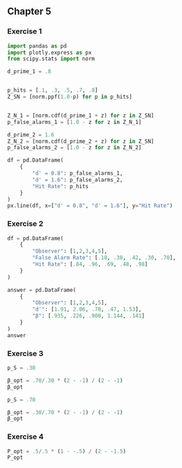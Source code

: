 
## Chapter 5

### Exercise 1

```python

import pandas as pd
import plotly.express as px
from scipy.stats import norm

d_prime_1 = .8


p_hits = [.1, .3, .5, .7, .8]
Z_SN = [norm.ppf(1.0-p) for p in p_hits]


Z_N_1 = [norm.cdf(d_prime_1 + z) for z in Z_SN]
p_false_alarms_1 = [1.0 - z for z in Z_N_1]

d_prime_2 = 1.6
Z_N_2 = [norm.cdf(d_prime_2 + z) for z in Z_SN]
p_false_alarms_2 = [1.0 - z for z in Z_N_2]

df = pd.DataFrame(
    {
        "d' = 0.8": p_false_alarms_1,
        "d' = 1.6": p_false_alarms_2,
        "Hit Rate": p_hits
    }
)
px.line(df, x=["d' = 0.8", "d' = 1.6"], y="Hit Rate")

```

### Exercise 2
```python

df = pd.DataFrame(
    {
        "Observer": [1,2,3,4,5],
        "False Alarm Rate": [.18, .38, .42, .30, .70],
        "Hit Rate": [.84, .96, .69, .48, .98]
    }
)

answer = pd.DataFrame(
    {
        "Observer": [1,2,3,4,5],
        "d'": [1.91, 2.06, .70, .47, 1.53],
        "β": [.935, .226, .900, 1.144, .141]
    }
)
answer

```

### Exercise 3

```python

p_S = .30

β_opt = .70/.30 * (2 - -1) / (2 - -1)
β_opt

p_S = .70

β_opt = .30/.70 * (2 - -1) / (2 - -1)
β_opt

```

### Exercise 4

```python

P_opt = .5/.5 * (1 - -.5) / (2 - -1.5)
P_opt


```